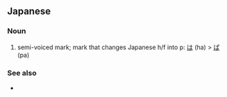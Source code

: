 {{also|半濁点}}
==Japanese==
{{ja-kanjitab|半|濁|點}}

===Noun===
{{ja-noun|はんだくてん|shin=半濁点}}

# semi-voiced mark; mark that changes Japanese h/f into p: [[は]] (ha) > [[ぱ]] (pa)

===See also===
* {{l|ja|濁點}}